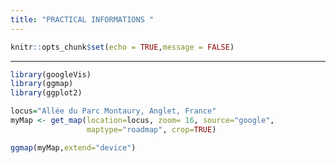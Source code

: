 ```yaml
---
title: "PRACTICAL INFORMATIONS "
---
```


```r
knitr::opts_chunk$set(echo = TRUE,message = FALSE)
```

***
```r
library(googleVis)
library(ggmap)
library(ggplot2)
```

```r
locus="Allée du Parc Montaury, Anglet, France"
myMap <- get_map(location=locus, zoom= 16, source="google", 
                 maptype="roadmap", crop=TRUE)
```

```r
ggmap(myMap,extend="device")
```
